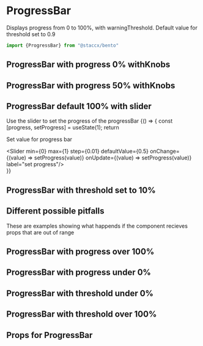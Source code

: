 
<Meta title="Components|DataViz/ProgressBar" component={ProgressBar} decorators={[withKnobs]}/>

# ProgressBar
Displays progress from 0 to 100%, with warningThreshold. Default value for threshold set to 0.9


```javascript
import {ProgressBar} from "@staccx/bento"
```



## ProgressBar with progress 0% withKnobs
<Preview>
  <Story name="0%">
   <ProgressBar progress={number("default0%",0.0,"default0")}/>
  </Story>
</Preview>


## ProgressBar with progress 50% withKnobs
<Preview>
  <Story name="50%">
   <ProgressBar progress={number("default50%", 0.5, "default50")}/>
  </Story>
</Preview>



## ProgressBar default 100% with slider
Use the slider to set the progress of the progressBar
<Preview>
  <Story name="100%">
   {() => {
    const [progress, setProgress] = useState(1);
    return <div>
    <p>Set value for progress bar</p>
    <Slider min={0} max={1} step={0.01} defaultValue={0.5} onChange={(value) => setProgress(value)} onUpdate={(value) => setProgress(value)} label="set progress"/>
    <ProgressBar progress={Number(progress)}  />
    </div>
   }}
  </Story>
</Preview>


## ProgressBar with threshold set to 10%
<Preview>
    <Story name="Threshold low">
       <ProgressBar progress={0.2} warningThreshold={0.1}/>
     </Story>
</Preview>

## Different possible pitfalls
These are examples showing what happends if the component recieves props that are
out of range

## ProgressBar with progress over 100%
<Preview>
  <Story name="110%">
   <ProgressBar progress={1.1}/>
  </Story>
</Preview>


## ProgressBar with progress under 0%
<Preview>
  <Story name="-10%">
   <ProgressBar progress={-0.1}/>
  </Story>
</Preview>



## ProgressBar with threshold under 0%
<Preview>
    <Story name="Threshold under 0%">
       <ProgressBar progress={0.2} warningThreshold={-0.1}/>
     </Story>
</Preview>


## ProgressBar with threshold over 100%
<Preview>
    <Story name="Threshold over 100%">
       <ProgressBar progress={1} warningThreshold={1.5}/>
     </Story>
</Preview>

## Props for ProgressBar

<Props of={ProgressBar} />


